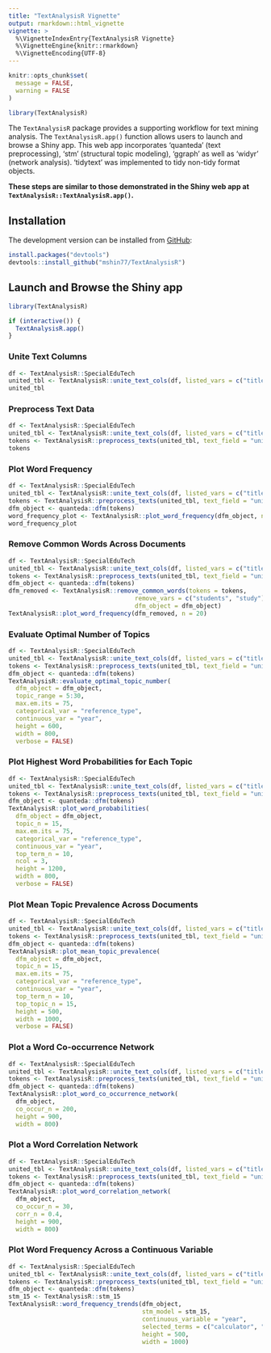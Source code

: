 ```yaml
---
title: "TextAnalysisR Vignette"
output: rmarkdown::html_vignette
vignette: >
  %\VignetteIndexEntry{TextAnalysisR Vignette}
  %\VignetteEngine{knitr::rmarkdown}
  %\VignetteEncoding{UTF-8}
---
```


```r
knitr::opts_chunk$set(
  message = FALSE, 
  warning = FALSE
)
```

```r
library(TextAnalysisR)
```

The `TextAnalysisR` package provides a supporting workflow for text mining analysis. The `TextAnalysisR.app()` function allows users to launch and browse a Shiny app. This web app incorporates 'quanteda' (text preprocessing), 'stm' (structural topic modeling), 'ggraph' as well as 'widyr' (network analysis). 'tidytext' was implemented to tidy non-tidy format objects.

**These steps are similar to those demonstrated in the Shiny web app at `TextAnalysisR::TextAnalysisR.app()`.**

## Installation

The development version can be installed from [GitHub](https://github.com/mshin77/TextAnalysisR):

```r
install.packages("devtools")
devtools::install_github("mshin77/TextAnalysisR")
```

## Launch and Browse the Shiny app

```r
library(TextAnalysisR)

if (interactive()) {
  TextAnalysisR.app()
}
```

### Unite Text Columns

```r
df <- TextAnalysisR::SpecialEduTech
united_tbl <- TextAnalysisR::unite_text_cols(df, listed_vars = c("title", "keyword", "abstract"))
united_tbl
```

### Preprocess Text Data

```r
df <- TextAnalysisR::SpecialEduTech
united_tbl <- TextAnalysisR::unite_text_cols(df, listed_vars = c("title", "keyword", "abstract"))
tokens <- TextAnalysisR::preprocess_texts(united_tbl, text_field = "united_texts", verbose = FALSE)
tokens
```

### Plot Word Frequency

```r
df <- TextAnalysisR::SpecialEduTech
united_tbl <- TextAnalysisR::unite_text_cols(df, listed_vars = c("title", "keyword", "abstract"))
tokens <- TextAnalysisR::preprocess_texts(united_tbl, text_field = "united_texts")
dfm_object <- quanteda::dfm(tokens)
word_frequency_plot <- TextAnalysisR::plot_word_frequency(dfm_object, n = 20)
word_frequency_plot
```

### Remove Common Words Across Documents

```r
df <- TextAnalysisR::SpecialEduTech
united_tbl <- TextAnalysisR::unite_text_cols(df, listed_vars = c("title", "keyword", "abstract"))
tokens <- TextAnalysisR::preprocess_texts(united_tbl, text_field = "united_texts")
dfm_object <- quanteda::dfm(tokens)
dfm_removed <- TextAnalysisR::remove_common_words(tokens = tokens, 
                                   remove_vars = c("students", "study"), 
                                   dfm_object = dfm_object)
TextAnalysisR::plot_word_frequency(dfm_removed, n = 20)
```


### Evaluate Optimal Number of Topics

```r
df <- TextAnalysisR::SpecialEduTech
united_tbl <- TextAnalysisR::unite_text_cols(df, listed_vars = c("title", "keyword", "abstract"))
tokens <- TextAnalysisR::preprocess_texts(united_tbl, text_field = "united_texts")
dfm_object <- quanteda::dfm(tokens)
TextAnalysisR::evaluate_optimal_topic_number(
  dfm_object = dfm_object,
  topic_range = 5:30,
  max.em.its = 75,
  categorical_var = "reference_type",
  continuous_var = "year",
  height = 600,
  width = 800,
  verbose = FALSE)
```

### Plot Highest Word Probabilities for Each Topic

```r
df <- TextAnalysisR::SpecialEduTech
united_tbl <- TextAnalysisR::unite_text_cols(df, listed_vars = c("title", "keyword", "abstract"))
tokens <- TextAnalysisR::preprocess_texts(united_tbl, text_field = "united_texts")
dfm_object <- quanteda::dfm(tokens)
TextAnalysisR::plot_word_probabilities(
  dfm_object = dfm_object,
  topic_n = 15,
  max.em.its = 75,
  categorical_var = "reference_type",
  continuous_var = "year",
  top_term_n = 10,
  ncol = 3,
  height = 1200,
  width = 800,
  verbose = FALSE)
```

### Plot Mean Topic Prevalence Across Documents

```r
df <- TextAnalysisR::SpecialEduTech
united_tbl <- TextAnalysisR::unite_text_cols(df, listed_vars = c("title", "keyword", "abstract"))
tokens <- TextAnalysisR::preprocess_texts(united_tbl, text_field = "united_texts")
dfm_object <- quanteda::dfm(tokens)
TextAnalysisR::plot_mean_topic_prevalence(
  dfm_object = dfm_object,
  topic_n = 15,
  max.em.its = 75,
  categorical_var = "reference_type",
  continuous_var = "year",
  top_term_n = 10,
  top_topic_n = 15,
  height = 500,
  width = 1000,
  verbose = FALSE)
```

### Plot a Word Co-occurrence Network

```r
df <- TextAnalysisR::SpecialEduTech
united_tbl <- TextAnalysisR::unite_text_cols(df, listed_vars = c("title", "keyword", "abstract"))
tokens <- TextAnalysisR::preprocess_texts(united_tbl, text_field = "united_texts")
dfm_object <- quanteda::dfm(tokens)
TextAnalysisR::plot_word_co_occurrence_network(
  dfm_object,
  co_occur_n = 200,
  height = 900,
  width = 800)
```

### Plot a Word Correlation Network

```r
df <- TextAnalysisR::SpecialEduTech
united_tbl <- TextAnalysisR::unite_text_cols(df, listed_vars = c("title", "keyword", "abstract"))
tokens <- TextAnalysisR::preprocess_texts(united_tbl, text_field = "united_texts")
dfm_object <- quanteda::dfm(tokens)
TextAnalysisR::plot_word_correlation_network(
  dfm_object,
  co_occur_n = 30,
  corr_n = 0.4,
  height = 900,
  width = 800)
```

### Plot Word Frequency Across a Continuous Variable

```r
df <- TextAnalysisR::SpecialEduTech
united_tbl <- TextAnalysisR::unite_text_cols(df, listed_vars = c("title", "keyword", "abstract"))
tokens <- TextAnalysisR::preprocess_texts(united_tbl, text_field = "united_texts")
dfm_object <- quanteda::dfm(tokens)
stm_15 <- TextAnalysisR::stm_15
TextAnalysisR::word_frequency_trends(dfm_object,
                                     stm_model = stm_15,
                                     continuous_variable = "year",
                                     selected_terms = c("calculator", "computer"),
                                     height = 500,
                                     width = 1000)
```
